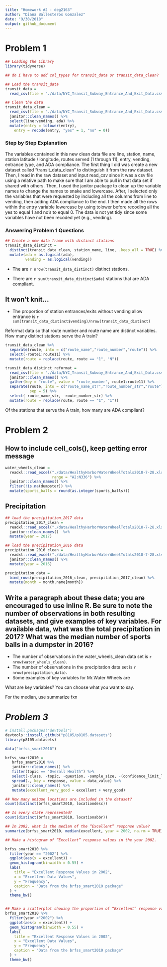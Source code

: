 ```yaml
---
title: "Homework #2 - deg2163"
author: "Diana Ballesteros Gonzalez"
date: "9/30/2018"
output: github_document
---
```


# **Problem 1**
```r
## Loading the Library
library(tidyverse)
```

```r
## do i have to add col_types for transit_data or transit_data_clean?

## Load the transit_data
transit_data = 
  read_csv(file = "./data/NYC_Transit_Subway_Entrance_And_Exit_Data.csv")

## Clean the data 
transit_data_clean = 
  read_csv(file = "./data/NYC_Transit_Subway_Entrance_And_Exit_Data.csv") %>% 
  janitor::clean_names() %>% 
  select(line:vending, ada) %>% 
  mutate(entry = tolower(entry),
    entry = recode(entry, "yes" = 1, "no" = 0))
```

### Step by Step Explanation
The variables contained in this new clean data file are line, station, name, station latitude / longitude, routes served (1 through 11), entry, vending, entrance type, and ADA compliance. The first thing I did was create a new dataset called "transit_data_clean" to distinguish it from the raw dataset. Then, I read in the raw dataset and input read_csv since it was a csv file using a relative path to make sure that I am able to pull in that data set if shared with others. Then, I used the janitor package to clean up the variable names to change the names to snake and lowercase. After, I selected only the variables that were requested by including all the columns from line to vending, then adding ADA compliance to the end. I then made all the rows within the entry variable lowercase by using tolower before recoding all the yes to equal 1 and no's to equal 0. The data is not yet tidy since some variables have not been recoded yet (e.g., vending).

### Answering Problem 1 Questions
```r
## Create a new data frame with distinct stations 
transit_data_distinct = 
  distinct(transit_data_clean, station_name, line, .keep_all = TRUE) %>% 
  mutate(ada = as.logical(ada), 
         vending = as.logical(vending))
```
* The are `r nrow(transit_data_distinct)` distinct stations. 

* There are `r sum(transit_data_distinct$ada)` stations that are ADA compliant.

## It won't knit...
* The proportion of station entrances/exits without vending allow entrance is 
`r sum(transit_data_distinct$vending)/nrow(transit_data_distinct)`

Reformat data so that route number and route name are distinct variables. How many distinct stations serve the A train? 

```r
transit_data_clean %>% 
  separate(route, into = c("route_name","route_number","route")) %>% 
  select(-route1:route11) %>% 
  mutate(route = replace(route, route == "1", "N"))

transit_data_distinct_reformat = 
  read_csv(file = "./data/NYC_Transit_Subway_Entrance_And_Exit_Data.csv") %>% 
  janitor::clean_names() %>% 
  gather(key = "route", value = "route_number", route1:route11) %>%
  separate(route, into = c("route_name_str","route_number_str","route"), 
           sep = 5) %>% 
  select(-route_name_str, -route_number_str) %>% 
  mutate(route = replace(route, route == "1", "1"))
```

Of the stations that serve the A train, how many are ADA compliant?

# **Problem 2**
## How to include cell_cols(), keep getting error message 
```r
water_wheels_clean = 
  readxl::read_excel("./data/HealthyHarborWaterWheelTotals2018-7-28.xlsx", sheet = 1, 
                     range = "A2:N336") %>% 
  janitor::clean_names() %>% 
  filter(!is.na(dumpster)) %>% 
  mutate(sports_balls = round(as.integer(sports_balls)))
```


## Precipitation 
```r
## load the precipitation_2017 data 
precipitation_2017_clean = 
  readxl::read_excel("./data/HealthyHarborWaterWheelTotals2018-7-28.xlsx", sheet = 4, range = "A2:B14") %>% 
  janitor::clean_names()  %>% 
  mutate(year = 2017)

## load the precipitation_2016 data 
precipitation_2016_clean = 
  readxl::read_excel("./data/HealthyHarborWaterWheelTotals2018-7-28.xlsx", sheet = 5, range = "A2:B14") %>% 
  janitor::clean_names() %>% 
  mutate(year = 2016)

precipitation_data = 
  bind_rows(precipitation_2016_clean, precipitation_2017_clean) %>% 
  mutate(month = month.name[month])
```

## Write a paragraph about these data; you are encouraged to use inline R. Be sure to note the number of observations in both resulting datasets, and give examples of key variables. For available data, what was the total precipitation in 2017? What was the median number of sports balls in a dumpster in 2016?

* The number of observations in the water_wheels_clean data set is `r nrow(water_wheels_clean)`. 
* The number of observations in the precipitation data set is `r nrow(precipitation_data)`.
* Some examples of key variables for Mr.Water Wheels are 

What are key variables? You can choose what you want to say. 

For the median, use summarize fxn 

# *Problem 3*
```r
# install.packages("devtools")
devtools::install_github("p8105/p8105.datasets")
library(p8105.datasets)

data("brfss_smart2010")

brfss_smart2010 = 
   brfss_smart2010 %>% 
   janitor::clean_names() %>% 
   filter(topic == "Overall Health") %>% 
   select(-class, -topic, -question, -sample_size, -(confidence_limit_low:geo_location)) %>% 
   spread(., key = response, value = data_value) %>%
   janitor::clean_names() %>% 
   mutate(excellent_very_good = excellent + very_good)
```

```r
## How many unique locations are included in the dataset?
count(distinct(brfss_smart2010, locationdesc))

## Is every state represented?
count(distinct(brfss_smart2010, locationabbr)) 

## In 2002, what is the median of the “Excellent” response value?
summarize(brfss_smart2010, median(excellent, year = 2002, na.rm = TRUE))

## Make a histogram of “Excellent” response values in the year 2002.

brfss_smart2010 %>% 
  filter(year == "2002") %>% 
  ggplot(aes(x = excellent)) + 
  geom_histogram(binwidth = 0.55) + 
  labs(
    title = "Excellent Response Values in 2002",
    x = "Excellent Data Values",
    y = "Frequency",
    caption = "Data from the brfss_smart2010 package"
  ) + 
  theme_bw() 


## Make a scatterplot showing the proportion of “Excellent” response values in New York County and Queens County (both in NY State) in each year from 2002 to 2010.
brfss_smart2010 %>% 
  filter(year <"2002") %>% 
  ggplot(aes(x = excellent)) + 
  geom_histogram(binwidth = 0.55) + 
  labs(
    title = "Excellent Response Values in 2002",
    x = "Excellent Data Values",
    y = "Frequency",
    caption = "Data from the brfss_smart2010 package"
  ) + 
  theme_bw() 
```


